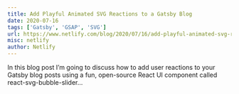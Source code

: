 ```yaml
---
title: Add Playful Animated SVG Reactions to a Gatsby Blog
date: 2020-07-16
tags: ['Gatsby', 'GSAP', 'SVG']
url: https://www.netlify.com/blog/2020/07/16/add-playful-animated-svg-reactions-to-a-gatsby-blog/
misc: netlify
author: Netlify
---
```


In this blog post I’m going to discuss how to add user reactions to your Gatsby blog posts using a fun, open-source
React UI component called react-svg-bubble-slider...

